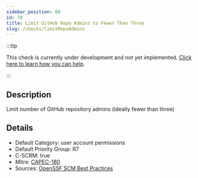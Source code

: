 ```yaml
---
sidebar_position: 68
id: 70
title: Limit GitHub Repo Admins to Fewer Than Three
slug: /checks/limitRepoAdmins
---
```


<!-- BANNER:START -->
:::tip

This check is currently under development and not yet implemented. [Click here to learn how you can help](/contribute).

:::
<!-- BANNER:END -->

<!-- DESCRIPTION:START -->
## Description
Limit number of GitHub repository admins (ideally fewer than three)
<!-- DESCRIPTION:END -->

<!-- DETAILS:START -->
## Details
- Default Category: user account permissions
- Default Priority Group: R7
- C-SCRM: true
- Mitre: [CAPEC-180](https://capec.mitre.org/data/definitions/180.html)
- Sources: [OpenSSF SCM Best Practices](https://best.openssf.org/SCM-BestPractices/github/repository/repository_has_too_many_admins.html)

<!-- DETAILS:END -->
